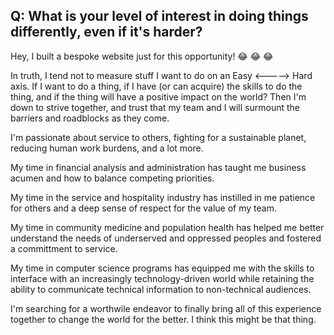 ## Q: What is your level of interest in doing things differently, even if it's harder?

Hey, I built a bespoke website just for this opportunity! 😂 😂 😂

In truth, I tend not to measure stuff I want to do on an Easy <-----> Hard axis.
If I want to do a thing, if I have (or can acquire) the skills to do the thing, and if the thing will have a positive impact on the world?
Then I'm down to strive together, and trust that my team and I will surmount the barriers and roadblocks as they come.

I'm passionate about service to others, fighting for a sustainable planet, reducing human work burdens, and a lot more.

My time in financial analysis and administration has taught me business acumen and how to balance competing priorities.

My time in the service and hospitality industry has instilled in me patience for others and a deep sense of respect for the value of my team.

My time in community medicine and population health has helped me better understand the needs of underserved and oppressed peoples and fostered a committment to service.

My time in computer science programs has equipped me with the skills to interface with an increasingly technology-driven world while retaining the ability to communicate technical information to non-technical audiences.

I'm searching for a worthwile endeavor to finally bring all of this experience together to change the world for the better. I think this might be that thing.
